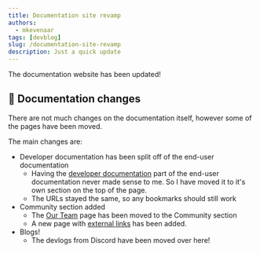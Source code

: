 ```yaml
---
title: Documentation site revamp
authors:
  - mkevenaar
tags: [devblog]
slug: /documentation-site-revamp
description: Just a quick update
---
```


The documentation website has been updated!

## 📖 Documentation changes

There are not much changes on the documentation itself, however some of the pages have been moved.

<!-- truncate -->

The main changes are:

- Developer documentation has been split off of the end-user documentation
  - Having the [developer documentation](/docs/developer_setup/introduction) part of the end-user documentation never made sense to me. So I have moved it to it's own section on the top of the page.
  - The URLs stayed the same, so any bookmarks should still work
- Community section added
  - The [Our Team](/docs/community/ourteam) page has been moved to the Community section
  - A new page with [external links](/docs/community/links) has been added.
- Blogs!
  - The devlogs from Discord have been moved over here!
